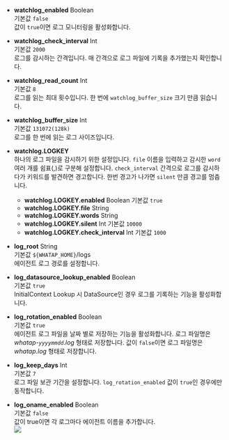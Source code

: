 * **watchlog_enabled** <span class='type'>Boolean</span><br/>
    기본값 `false`<br/>
    값이 `true`이면 로그 모니터링을 활성화합니다.

* **watchlog_check_interval** <span class='type'>Int</span><br/>
    기본값 `2000`<br/>
    로그를 감시하는 간격입니다. 매 간격으로 로그 파일에 기록을 추가했는지 확인합니다.

* **watchlog_read_count** <span class='type'>Int</span><br/>
    기본값 `8`<br/>
    로그를 읽는 최대 횟수입니다. 한 번에 `watchlog_buffer_size` 크기 만큼 읽습니다.

* **watchlog_buffer_size** <span class='type'>Int</span><br/>
    기본값 `131072(128k)`<br/>
    로그를 한 번에 읽는 로그 사이즈입니다.

* **watchlog.LOGKEY**<br/>
    하나의 로그 파일을 감시하기 위한 설정입니다. `file` 이름을 입력하고 감시한 `word` 여러 개를 쉼표(,)로 구분해 설정합니다. `check_interval` 간격으로 로그를 감시하다가 키워드를 발견하면 경고합니다. 한번 경고가 나가면 `silent` 만큼 경고를 멈춥니다.

    * **watchlog.LOGKEY.enabled** <span class='type'>Boolean</span> 기본값 `true`
    * **watchlog.LOGKEY.file** <span class='type'>String</span>
    * **watchlog.LOGKEY.words** <span class='type'>String</span>
    * **watchlog.LOGKEY.silent** <span class='type'>Int</span> 기본값 `10000`
    * **watchlog.LOGKEY.check_interval** <span class='type'>Int</span> 기본값 `1000`

* **log_root** <span class='type'>String</span><br/>
    기본값 `${WHATAP_HOME}`/logs<br/>
    에이전트 로그 경로를 설정합니다.

* **log_datasource_lookup_enabled** <span class='type'>Boolean</span><br/>
    기본값 `true`<br/>
    InitialContext Lookup 시 DataSource인 경우 로그를 기록하는 기능을 활성화합니다.

* **log_rotation_enabled** <span class='type'>Boolean</span><br/>
    기본값 `true`<br/>
    에이전트 로그 파일을 날짜 별로 저장하는 기능을 활성화합니다. 로그 파일명은 *whatap-`yyyymmdd`.log* 형태로 저장합니다. 값이 `false`이면 로그 파일명은 *whatap.log* 형태로 저장합니다.

* **log_keep_days** <span class='type'>Int</span><br/>
    기본값 `7`<br/>
    로그 파일 보관 기간을 설정합니다. `log_rotation_enabled` 값이 `true`인 경우에만 동작합니다.

* **log_oname_enabled** <span class='type'>Boolean</span><br/>
    기본값 `false`<br/>
    값이 true이면 각 로그마다 에이전트 이름을 추가합니다.<br/>
    ![](/img/java-agent-log-oname.png)
